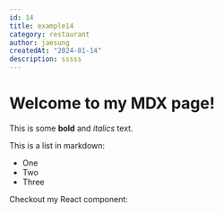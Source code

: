 ```yaml
---
id: 14
title: example14
category: restaurant
author: jaesung
createdAt: "2024-01-14"
description: sssss
---
```

# Welcome to my MDX page!


This is some **bold** and _italics_ text.

This is a list in markdown:

- One
- Two
- Three

Checkout my React component:
